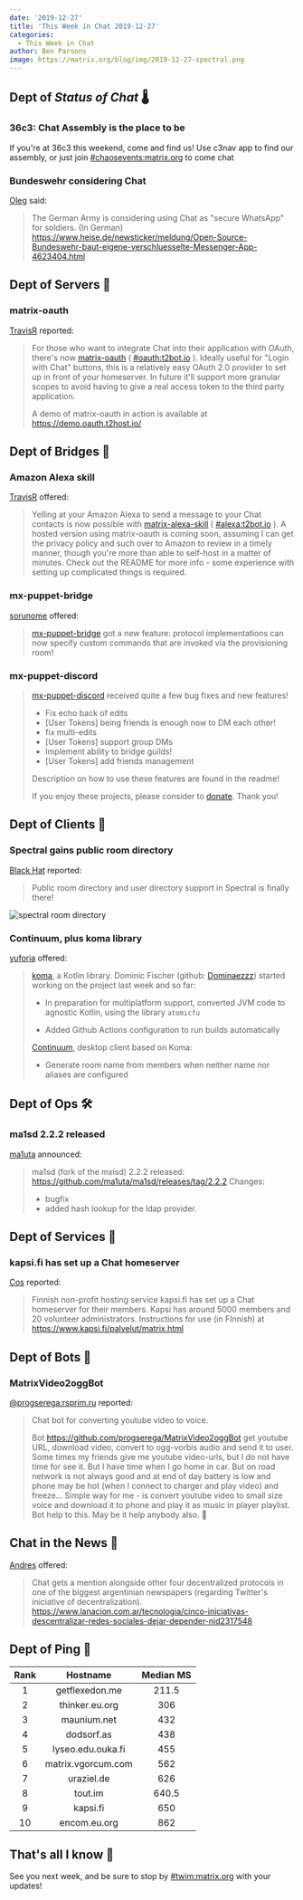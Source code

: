 ```yaml
---
date: '2019-12-27'
title: 'This Week in Chat 2019-12-27'
categories:
  - This Week in Chat
author: Ben Parsons
image: https://matrix.org/blog/img/2019-12-27-spectral.png
---
```


## Dept of *Status of Chat* 🌡

### 36c3: Chat Assembly is the place to be

If you're at 36c3 this weekend, come and find us! Use c3nav app to find our assembly, or just join [#chaosevents:matrix.org](https://to.chat.imzqqq.top/#/#chaosevents:matrix.org) to come chat

### Bundeswehr considering Chat

[Oleg](https://to.chat.imzqqq.top/#/@oleg:fiksel.info) said:

> The German Army is considering using Chat as "secure WhatsApp" for soldiers.
> (In German)
> <https://www.heise.de/newsticker/meldung/Open-Source-Bundeswehr-baut-eigene-verschluesselte-Messenger-App-4623404.html>

## Dept of Servers 🏢

### matrix-oauth

[TravisR](https://github.com/turt2live) reported:

> For those who want to integrate Chat into their application with OAuth, there's now [matrix-oauth](https://github.com/turt2live/matrix-oauth) ( [#oauth:t2bot.io](https://to.chat.imzqqq.top/#/#oauth:t2bot.io) ). Ideally useful for "Login with Chat" buttons, this is a relatively easy OAuth 2.0 provider to set up in front of your homeserver. In future it'll support more granular scopes to avoid having to give a real access token to the third party application.
>
> A demo of matrix-oauth in action is available at <https://demo.oauth.t2host.io/>

## Dept of Bridges 🌉

### Amazon Alexa skill

[TravisR](https://github.com/turt2live) offered:

> Yelling at your Amazon Alexa to send a message to your Chat contacts is now possible with [matrix-alexa-skill](https://github.com/turt2live/matrix-alexa-skill) ( [#alexa:t2bot.io](https://to.chat.imzqqq.top/#/#alexa:t2bot.io) ). A hosted version using matrix-oauth is coming soon, assuming I can get the privacy policy and such over to Amazon to review in a timely manner, though you're more than able to self-host in a matter of minutes. Check out the README for more info - some experience with setting up complicated things is required.

### mx-puppet-bridge

[sorunome](https://to.chat.imzqqq.top/#/@sorunome:sorunome.de) offered:

> [mx-puppet-bridge](https://github.com/Sorunome/mx-puppet-bridge) got a new feature: protocol implementations can now specify custom commands that are invoked via the provisioning room!

### mx-puppet-discord

> [mx-puppet-discord](https://github.com/Sorunome/mx-puppet-bridge) received quite a few bug fixes and new features!
>
> - Fix echo back of edits
> - [User Tokens] being friends is enough now to DM each other!
> - fix multi-edits
> - [User Tokens] support group DMs
> - Implement ability to bridge guilds!
> - [User Tokens] add friends management
>
> Description on how to use these features are found in the readme!
>
> If you enjoy these projects, please consider to [donate](https://liberapay.com/Sorunome). Thank you!

## Dept of Clients 📱

### Spectral gains public room directory

[Black Hat](https://to.chat.imzqqq.top/#/@bhat:encom.eu.org) reported:

> Public room directory and user directory support in Spectral is finally there!

![spectral room directory](/blog/img/2019-12-27-spectral.png)

### Continuum, plus koma library

[yuforia](https://to.chat.imzqqq.top/#/@uforia:matrix.org) offered:

> [koma](https://github.com/koma-im/koma-library), a Kotlin library. Dominic Fischer (github: [Dominaezzz](https://github.com/Dominaezzz)) started working on the project last week and so far:
>
> * In preparation for multiplatform support, converted JVM code to agnostic Kotlin, using the library `atomicfu`
>
> * Added Github Actions configuration to run builds automatically 
>
> [Continuum](https://github.com/koma-im/continuum-desktop), desktop client based on Koma:
>
> * Generate room name from members when neither name nor aliases are configured

## Dept of Ops 🛠

### ma1sd 2.2.2 released

[ma1uta](https://to.chat.imzqqq.top/#/@ma1uta:ru-matrix.org) announced:

> ma1sd (fork of the mxisd) 2.2.2 released: <https://github.com/ma1uta/ma1sd/releases/tag/2.2.2>
> Changes:
> * bugfix
> * added hash lookup for the ldap provider.

## Dept of Services 🚀

### kapsi.fi has set up a Chat homeserver

[Cos](https://to.chat.imzqqq.top/#/@cos:hacklab.fi) reported:

> Finnish non-profit hosting service kapsi.fi has set up a Chat homeserver for their members. Kapsi has around 5000 members and 20 volunteer administrators. Instructions for use (in FInnish) at <https://www.kapsi.fi/palvelut/matrix.html>

## Dept of Bots 🤖

### MatrixVideo2oggBot

[@progserega:rsprim.ru](https://to.chat.imzqqq.top/#/@progserega:rsprim.ru) reported:

> Chat bot for converting youtube video to voice.
>
> Bot <https://github.com/progserega/MatrixVideo2oggBot> get youtube URL, download video, convert to ogg-vorbis audio and send it to user.
> Some times my friends give me youtube video-urls, but I do not have time for see it. But I have time when I go home in car. But on road network is not always good and  at end of day battery is low and phone may be hot (when I connect to charger and play video) and freeze...
> Simple way for me - is convert youtube video to small size voice and download it to phone and play it as music in player playlist. Bot help to this.
> May be it help anybody also. 🙂

## Chat in the News 📰

[Andres](https://to.chat.imzqqq.top/#/@AndresCuccaro:matrix.org) offered:

> Chat gets a mention alongside other four decentralized protocols in one of the biggest argentinian newspapers (regarding Twitter's iniciative of decentralization). <https://www.lanacion.com.ar/tecnologia/cinco-iniciativas-descentralizar-redes-sociales-dejar-depender-nid2317548>

## Dept of Ping 🏓

|Rank|Hostname|Median MS|
|:---:|:---:|:---:|
|1|getflexedon.me|211.5|
|2|thinker.eu.org|306|
|3|maunium.net|432|
|4|dodsorf.as|438|
|5|lyseo.edu.ouka.fi|455|
|6|matrix.vgorcum.com|562|
|7|uraziel.de|626|
|8|tout.im|640.5|
|9|kapsi.fi|650|
|10|encom.eu.org|862|

## That's all I know 🏁

See you next week, and be sure to stop by [#twim:matrix.org] with your updates!

[#TWIM:matrix.org]: <https://to.chat.imzqqq.top/#/#TWIM:matrix.org>
